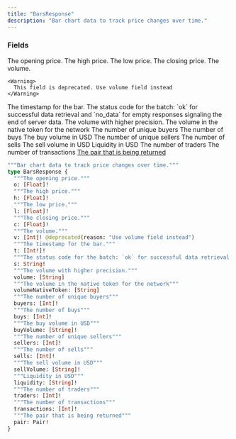 ```yaml
---
title: "BarsResponse"
description: "Bar chart data to track price changes over time."
---
```


### Fields

<ResponseField name="o" type="[Float]!" required>
  The opening price.
</ResponseField>

<ResponseField name="h" type="[Float]!" required>
  The high price.
</ResponseField>

<ResponseField name="l" type="[Float]!" required>
  The low price.
</ResponseField>

<ResponseField name="c" type="[Float]!" required>
  The closing price.
</ResponseField>

<ResponseField name="v" type="[Int]!" required>
  The volume.
    
    <Warning>
      This field is deprecated. Use volume field instead
    </Warning>
</ResponseField>

<ResponseField name="t" type="[Int!]!" required>
  The timestamp for the bar.
</ResponseField>

<ResponseField name="s" type="String!" required>
  The status code for the batch: `ok` for successful data retrieval and `no_data` for empty responses signaling the end of server data.
</ResponseField>

<ResponseField name="volume" type="[String]">
  The volume with higher precision.
</ResponseField>

<ResponseField name="volumeNativeToken" type="[String]">
  The volume in the native token for the network
</ResponseField>

<ResponseField name="buyers" type="[Int]!" required>
  The number of unique buyers
</ResponseField>

<ResponseField name="buys" type="[Int]!" required>
  The number of buys
</ResponseField>

<ResponseField name="buyVolume" type="[String]!" required>
  The buy volume in USD
</ResponseField>

<ResponseField name="sellers" type="[Int]!" required>
  The number of unique sellers
</ResponseField>

<ResponseField name="sells" type="[Int]!" required>
  The number of sells
</ResponseField>

<ResponseField name="sellVolume" type="[String]!" required>
  The sell volume in USD
</ResponseField>

<ResponseField name="liquidity" type="[String]!" required>
  Liquidity in USD
</ResponseField>

<ResponseField name="traders" type="[Int]!" required>
  The number of traders
</ResponseField>

<ResponseField name="transactions" type="[Int]!" required>
  The number of transactions
</ResponseField>

<a href="/api-reference/types/pair">
  <ResponseField name="pair" type="Pair!" required>
    The pair that is being returned
  </ResponseField>
</a>


```graphql BarsResponse
"""Bar chart data to track price changes over time."""
type BarsResponse {
  """The opening price."""
  o: [Float]!
  """The high price."""
  h: [Float]!
  """The low price."""
  l: [Float]!
  """The closing price."""
  c: [Float]!
  """The volume."""
  v: [Int]! @deprecated(reason: "Use volume field instead")
  """The timestamp for the bar."""
  t: [Int!]!
  """The status code for the batch: `ok` for successful data retrieval and `no_data` for empty responses signaling the end of server data."""
  s: String!
  """The volume with higher precision."""
  volume: [String]
  """The volume in the native token for the network"""
  volumeNativeToken: [String]
  """The number of unique buyers"""
  buyers: [Int]!
  """The number of buys"""
  buys: [Int]!
  """The buy volume in USD"""
  buyVolume: [String]!
  """The number of unique sellers"""
  sellers: [Int]!
  """The number of sells"""
  sells: [Int]!
  """The sell volume in USD"""
  sellVolume: [String]!
  """Liquidity in USD"""
  liquidity: [String]!
  """The number of traders"""
  traders: [Int]!
  """The number of transactions"""
  transactions: [Int]!
  """The pair that is being returned"""
  pair: Pair!
}
```
